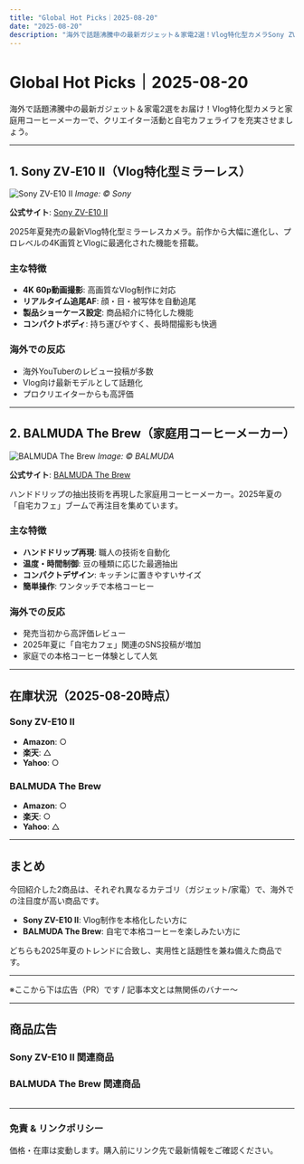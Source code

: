 ```yaml
---
title: "Global Hot Picks｜2025-08-20"
date: "2025-08-20"
description: "海外で話題沸騰中の最新ガジェット＆家電2選！Vlog特化型カメラSony ZV-E10 IIと家庭用コーヒーメーカーBALMUDA The Brewを紹介"
---
```


# Global Hot Picks｜2025-08-20

海外で話題沸騰中の最新ガジェット＆家電2選をお届け！Vlog特化型カメラと家庭用コーヒーメーカーで、クリエイター活動と自宅カフェライフを充実させましょう。

---

## 1. Sony ZV‑E10 II（Vlog特化型ミラーレス）

![Sony ZV-E10 II](https://electronics.sony.com/imaging/interchangeable-lens-cameras/aps-c/p/zve10m2b)
*Image: © Sony*

**公式サイト**: [Sony ZV-E10 II](https://electronics.sony.com/imaging/interchangeable-lens-cameras/aps-c/p/zve10m2b)

2025年夏発売の最新Vlog特化型ミラーレスカメラ。前作から大幅に進化し、プロレベルの4K画質とVlogに最適化された機能を搭載。

### 主な特徴
- **4K 60p動画撮影**: 高画質なVlog制作に対応
- **リアルタイム追尾AF**: 顔・目・被写体を自動追尾
- **製品ショーケース設定**: 商品紹介に特化した機能
- **コンパクトボディ**: 持ち運びやすく、長時間撮影も快適

### 海外での反応
- 海外YouTuberのレビュー投稿が多数
- Vlog向け最新モデルとして話題化
- プロクリエイターからも高評価

---

## 2. BALMUDA The Brew（家庭用コーヒーメーカー）

![BALMUDA The Brew](https://www.balmuda.com/jp/brew)
*Image: © BALMUDA*

**公式サイト**: [BALMUDA The Brew](https://www.balmuda.com/jp/brew)

ハンドドリップの抽出技術を再現した家庭用コーヒーメーカー。2025年夏の「自宅カフェ」ブームで再注目を集めています。

### 主な特徴
- **ハンドドリップ再現**: 職人の技術を自動化
- **温度・時間制御**: 豆の種類に応じた最適抽出
- **コンパクトデザイン**: キッチンに置きやすいサイズ
- **簡単操作**: ワンタッチで本格コーヒー

### 海外での反応
- 発売当初から高評価レビュー
- 2025年夏に「自宅カフェ」関連のSNS投稿が増加
- 家庭での本格コーヒー体験として人気

---

## 在庫状況（2025-08-20時点）

### Sony ZV-E10 II
- **Amazon**: ○
- **楽天**: △
- **Yahoo**: ○

### BALMUDA The Brew
- **Amazon**: ○
- **楽天**: ○
- **Yahoo**: △

---

## まとめ

今回紹介した2商品は、それぞれ異なるカテゴリ（ガジェット/家電）で、海外での注目度が高い商品です。

- **Sony ZV-E10 II**: Vlog制作を本格化したい方に
- **BALMUDA The Brew**: 自宅で本格コーヒーを楽しみたい方に

どちらも2025年夏のトレンドに合致し、実用性と話題性を兼ね備えた商品です。

---

※ここから下は広告（PR）です / 記事本文とは無関係のバナー〜

---

## 商品広告

### Sony ZV-E10 II 関連商品

<script type="text/javascript" src="//mlb.valuecommerce.com/mylinkbox.js" async></script>
<div data-vc_mylinkbox_id="891991222"></div>

### BALMUDA The Brew 関連商品

<a href="//af.moshimo.com/af/c/click?a_id=5122395&p_id=54&pc_id=54&pl_id=616&url=https%3A%2F%2Fitem.rakuten.co.jp%2Fplywood%2F14949027%2F&m=http%3A%2F%2Fm.rakuten.co.jp%2Fplywood%2Fi%2F10018510%2F" rel="nofollow" referrerpolicy="no-referrer-when-downgrade"><img src="//thumbnail.image.rakuten.co.jp/@0_mall/plywood/cabinet/502/14949027.jpg?_ex=128x128" alt="" style="border: none;" /></a><img src="//i.moshimo.com/af/i/impression?a_id=5122395&p_id=54&pc_id=54&pl_id=616" alt="" loading="lazy" width="1" height="1" style="border: 0px;">

---

### 免責 & リンクポリシー
価格・在庫は変動します。購入前にリンク先で最新情報をご確認ください。
